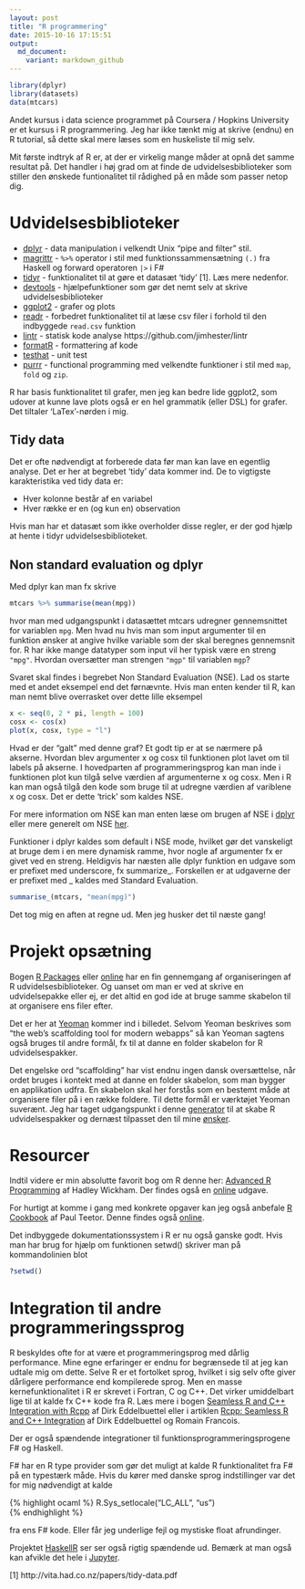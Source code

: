```yaml
---
layout: post
title: "R programmering"
date: 2015-10-16 17:15:51
output:
  md_document:
    variant: markdown_github
---
```

```r
library(dplyr)
library(datasets)
data(mtcars)
```
Andet kursus i data science programmet på Coursera / Hopkins University er et kursus i R programmering. Jeg har ikke tænkt mig at skrive (endnu) en R tutorial, så dette skal mere læses som en huskeliste til mig selv.

Mit første indtryk af R er, at der er virkelig mange måder at opnå det samme resultat på. Det handler i høj grad om at finde de udvidelsesbiblioteker som stiller den ønskede funtionalitet til rådighed på en måde som passer netop dig.

# Udvidelsesbiblioteker

 * [dplyr](https://github.com/hadley/dplyr) - data manipulation i velkendt Unix "pipe and filter" stil.
 * [magrittr](https://github.com/smbache/magrittr) - `%>%` operator i stil med funktionssammensætning `(.)` fra Haskell og forward operatoren `|>` i F#
 * [tidyr](https://github.com/hadley/tidyr) - funktionalitet til at gøre et datasæt 'tidy' [1]. Læs mere nedenfor.
 * [devtools](https://github.com/hadley/devtools) - hjælpefunktioner som gør det nemt selv at skrive udvidelsesbiblioteker
 * [ggplot2](http://ggplot2.org/book/) - grafer og plots
 * [readr](https://github.com/hadley/readr) - forbedret funktionalitet til at læse csv filer i forhold til den indbyggede `read.csv` funktion
 * [lintr](https://github.com/jimhester/lintr) - statisk kode analyse  https://github.com/jimhester/lintr
 * [formatR](https://github.com/yihui/formatR) - formattering af kode
 * [testhat](https://github.com/hadley/testthat) - unit test
 * [purrr](https://github.com/hadley/purrr) - functional programming med velkendte funktioner i stil med `map`, `fold` og `zip`.

R har basis funktionalitet til grafer, men jeg kan bedre lide ggplot2, som udover at kunne lave plots også er en hel grammatik (eller DSL) for grafer. Det tiltaler 'LaTex'-nørden i mig.

## Tidy data
Det er ofte nødvendigt at forberede data før man kan lave en egentlig analyse. Det er her at begrebet 'tidy' data kommer ind. De to vigtigste karakteristika ved tidy data er:

  * Hver kolonne består af en variabel
  * Hver række er en (og kun en) observation

Hvis man har et datasæt som ikke overholder disse regler, er der god hjælp at hente i tidyr udvidelsesbiblioteket.

## Non standard evaluation og dplyr
Med dplyr kan man fx skrive
```r
mtcars %>% summarise(mean(mpg))
```
hvor man med udgangspunkt i datasættet mtcars udregner gennemsnittet for variablen `mpg`. Men hvad nu hvis man som input argumenter til en funktion ønsker at angive hvilke variable som der skal beregnes gennemsnit for. R har ikke mange datatyper som input vil her typisk være en streng `"mpg"`. Hvordan oversætter man strengen `"mgp"` til variablen `mgp`?

Svaret skal findes i begrebet Non Standard Evaluation (NSE). Lad os starte med et andet eksempel end det førnævnte. Hvis man enten kender til R, kan man nemt blive overrasket over dette lille eksempel

```r
x <- seq(0, 2 * pi, length = 100)
cosx <- cos(x)
plot(x, cosx, type = "l")
```

Hvad er der "galt" med denne graf? Et godt tip er at se nærmere på akserne. Hvordan blev argumenter x og cosx til funktionen plot lavet om til labels på akserne. I hovedparten af programmeringsprog kan man inde i funktionen plot kun tilgå selve værdien af argumenterne x og cosx. Men i R kan man også tilgå den kode som bruge til at udregne værdien af variblene x og cosx. Det er dette 'trick' som kaldes NSE.

For mere information om NSE kan man enten læse om brugen af NSE i [dplyr](https://cran.r-project.org/web/packages/dplyr/vignettes/nse.html) eller mere generelt om NSE [her](http://adv-r.had.co.nz/Computing-on-the-language.html#capturing-expressions).

Funktioner i dplyr kaldes som default i NSE mode, hvilket gør det vanskeligt at bruge dem i en mere dynamisk ramme, hvor nogle af argumenter fx er givet ved en streng. Heldigvis har næsten alle dplyr funktion en udgave som er prefixet med underscore, fx summarize_. Forskellen er at udgaverne der er prefixet med _ kaldes med Standard Evaluation.
```r
summarise_(mtcars, "mean(mpg)")
```

Det tog mig en aften at regne ud. Men jeg husker det til næste gang!

# Projekt opsætning
Bogen [R Packages](http://shop.oreilly.com/product/0636920034421.do) eller [online](http://r-pkgs.had.co.nz/) har en fin gennemgang af organiseringen af R udvidelsesbiblioteker. Og uanset om man er ved at skrive en udvidelsepakke eller ej, er det altid en god ide at bruge samme skabelon til at organisere ens filer efter.

Det er her at [Yeoman](http://yeoman.io/) kommer ind i billedet. Selvom Yeoman beskrives som "the web's scaffolding tool for modern webapps" så kan Yeoman sagtens også bruges til andre formål, fx til at danne en folder skabelon for R udvidelsespakker.

Det engelske ord "scaffolding" har vist endnu ingen dansk oversættelse, når ordet bruges i kontekt med at danne en folder skabelon, som man bygger en applikation udfra. En skabelon skal her forstås som en bestemt måde at organisere filer på i en række foldere. Til dette formål er værktøjet Yeoman suverænt. Jeg har taget udgangspunkt i denne [generator](https://github.com/kirillseva/generator-newpackage) til at skabe R udvidelsespakker og dernæst tilpasset den til mine [ønsker](https://github.com/carsten-j/generator-newpackage).

# Resourcer
Indtil videre er min absolutte favorit bog om R denne her: [Advanced R Programming](http://www.amzn.com/1466586966) af Hadley Wickham. Der findes også en [online](http://adv-r.had.co.nz/) udgave.

For hurtigt at komme i gang med konkrete opgaver kan jeg også anbefale [R Cookbook](http://www.amzn.com/0596809158) af Paul Teetor. Denne findes også [online](http://www.cookbook-r.com/).

Det indbyggede dokumentationssystem i R er nu også ganske godt. Hvis man har brug for hjælp om funktionen setwd() skriver man på kommandolinien blot

```r
?setwd()
```

# Integration til andre programmeringssprog
R beskyldes ofte for at være et programmeringsprog med dårlig performance. Mine egne erfaringer er endnu for begrænsede til at jeg kan udtale mig om dette. Selve R er et fortolket sprog, hvilket i sig selv ofte giver dårligere performance end kompilerede sprog. Men en masse kernefunktionalitet i R er skrevet i Fortran, C og C++. Det virker umiddelbart lige til at kalde fx C++ kode fra R. Læs mere i bogen [Seamless R and C++ Integration with Rcpp](http://www.amzn.com/1461468671) af Dirk Eddelbuettel eller i artiklen [Rcpp: Seamless R and C++ Integration](http://www.jstatsoft.org/index.php/jss/article/view/v040i08/v40i08.pdf)
af Dirk Eddelbuettel og Romain Francois.

Der er også spændende integrationer til funktionsprogrammeringsprogene F# og Haskell.

F# har en R type provider som gør det muligt at kalde R funktionalitet fra F# på en typestærk måde. Hvis du kører med danske sprog indstillinger var det for mig nødvendigt at kalde

{% highlight ocaml %}
R.Sys_setlocale("LC_ALL", "us")   
{% endhighlight %}

fra ens F# kode. Eller får jeg underlige fejl og mystiske float afrundinger.

Projektet [HaskellR](http://www.tweag.io/blog/programming-r-at-native-speed-using-haskell) ser ser også rigtig spændende ud. Bemærk at man også kan afvikle det hele i [Jupyter](https://jupyter.org/).

[1] http://vita.had.co.nz/papers/tidy-data.pdf
